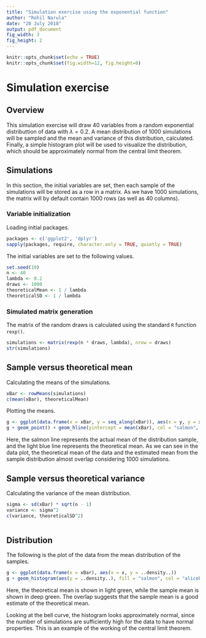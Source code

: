 ```yaml
---
title: "Simulation exercise using the exponential function"
author: "Rohil Narula"
date: "20 July 2018"
output: pdf_document
fig_width: 3 
fig_height: 2 
---
```


```r
knitr::opts_chunk$set(echo = TRUE)
knitr::opts_chunk$set(fig.width=12, fig.height=8) 
```

# Simulation exercise

## Overview

This simulation exercise will draw $40$ variables from a random exponential distributtion of data with $\lambda = 0.2$. A mean distribution of $1000$ simulations will be sampled and the mean and variance of this distribution, calculated. Finally, a simple histogram plot will be used to visualize the distribution, which should be approximately normal from the central limit theorem.

## Simulations

In this section, the initial variables are set, then each sample of the simulations will be stored as a row in a matrix. As we have $1000$ simulations, the matrix will by default contain $1000$ rows (as well as $40$ columns).

### Variable initialization

Loading initial packages.

```r
packages <- c('ggplot2', 'dplyr')
sapply(packages, require, character.only = TRUE, quietly = TRUE)
```

The initial variables are set to the following values.

```r
set.seed(19)
n <- 40
lambda <- 0.2
draws <- 1000
theoreticalMean <- 1 / lambda
theoreticalSD <- 1 / lambda
```

### Simulated matrix generation

The matrix of the random draws is calculated using the standard `R` function `rexp()`.

```r
simulations <- matrix(rexp(n * draws, lambda), nrow = draws)
str(simulations)
```

## Sample versus theoretical mean

Calculating the means of the simulations.

```r
xBar <- rowMeans(simulations)
c(mean(xBar), theoreticalMean)
```

Plotting the means.

```r
g <- ggplot(data.frame(x = xBar, y = seq_along(xBar)), aes(x = y, y = x))
g + geom_point() + geom_hline(yintercept = mean(xBar), col = "salmon", lwd = 1.3) + geom_hline(yintercept = theoreticalMean, col = "aliceblue", lwd = 1.3) + theme_minimal() + labs(caption = "Sample versus theoretical mean") + xlab("Simulation") + ylab("Mean") + theme(plot.caption = element_text(hjust=0.5, size=rel(1.2)))
``` 

Here, the salmon line represents the actual mean of the distribution sample, and the light blue line represents the theoretical mean.
As we can see in the data plot, the theoretical mean of the data and the estimated mean from the sample distribution almost overlap considering $1000$ simulations.

## Sample versus theoretical variance

Calculating the variance of the mean distribution.

```r
sigma <- sd(xBar) * sqrt(n - 1)
variance <- sigma^2
c(variance, theoreticalSD^2)
```

```r
``` 


## Distribution

The following is the plot of the data from the mean distribution of the samples.

```r
g <- ggplot(data.frame(x = xBar), aes(x = x, y = ..density..))
g + geom_histogram(aes(y = ..density..), fill = "salmon", col = "aliceblue", binwidth = 0.2) + theme_minimal() + geom_vline(xintercept = theoreticalMean, col = "chartreuse") + geom_vline(xintercept = mean(xBar), col = "chartreuse4") + labs(caption = "Sample mean distribution") + xlab("Data Sample") + ylab("Frequency") + theme(plot.caption = element_text(hjust=0.5, size=rel(1.2)))
``` 

Here, the theoretical mean is shown in light green, while the sample mean is shown in deep green. The overlap suggests that the sample mean is a good estimate of the theoretical mean.

Looking at the bell curve, the histogram looks approximately normal, since the number of simulations are sufficiently high for the data to have normal properties. This is an example of the working of the central limit theorem.